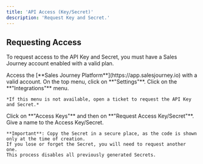 ```yaml
---
title: 'API Access (Key/Secret)'
description: 'Request Key and Secret.'
---
```


## Requesting Access

To request access to the API Key and Secret, you must have a Sales Journey account enabled with a valid plan.

<Steps>
  <Step title="First Step">
    Access the [**Sales Journey Platform**](https://app.salesjourney.io) with a valid account.
  </Step>

  <Step title="Second Step">
    On the top menu, click on <Icon icon="gear" size={16} /> **"Settings"**.
  </Step>

  <Step title="Third Step">
    Click on the **"Integrations"** menu.
    
    *If this menu is not available, open a ticket to request the API Key and Secret.*
  </Step>

  <Step title="Fourth Step">
    Click on **"Access Keys"** and then on **"Request Access Key/Secret"**.
  </Step>

  <Step title="Fifth Step">
    Give a name to the Access Key/Secret.
    
    **Important**: Copy the Secret in a secure place, as the code is shown only at the time of creation.
    If you lose or forget the Secret, you will need to request another one.
    This process disables all previously generated Secrets.
  </Step>

</Steps>
